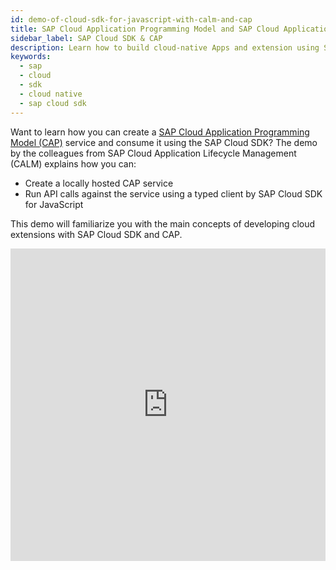 ```yaml
---
id: demo-of-cloud-sdk-for-javascript-with-calm-and-cap
title: SAP Cloud Application Programming Model and SAP Cloud Application Lifecycle Management
sidebar_label: SAP Cloud SDK & CAP
description: Learn how to build cloud-native Apps and extension using SAP Cloud SDK for JavaScrip with Cloud Application Programming model (CAP)
keywords:
  - sap
  - cloud
  - sdk
  - cloud native
  - sap cloud sdk
---
```


Want to learn how you can create a [SAP Cloud Application Programming Model (CAP)](/docs/overview/overview-cloud-sdk#sap-cloud-application-programming-model) service and consume it using the SAP Cloud SDK?
The demo by the colleagues from SAP Cloud Application Lifecycle Management (CALM) explains how you can:

- Create a locally hosted CAP service
- Run API calls against the service using a typed client by SAP Cloud SDK for JavaScript

This demo will familiarize you with the main concepts of developing cloud extensions with SAP Cloud SDK and CAP.

<div class="sdk-video-container">
  <iframe
    src="https://cdnapisec.kaltura.com/p/1921661/sp/192166100/embedIframeJs/uiconf_id/35919811/partner_id/1921661?flashvars[mediaProxy.mediaPlayFrom]=598&iframeembed=true&playerId=sapvideo&entry_id=1_71wlxvjf&flashvars[streamerType]=auto"
    width="100%"
    height="500"
    allowfullscreen
    webkitallowfullscreen
    mozAllowFullScreen
    allow="autoplay *; fullscreen *; encrypted-media *"
    frameborder="0"
  ></iframe>
</div>
